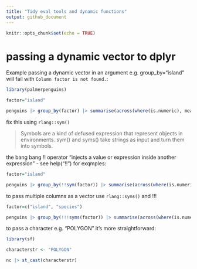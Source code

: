 ```yaml
---
title: "Tidy eval tools and dynamic functions"
output: github_document
---
```


```r
knitr::opts_chunk$set(echo = TRUE)
```

# passing a dynamic vector to dplyr 

Example passing a dynamic vector in an argument e.g. group_by="island" will fail with `Column factor is not found.`: 


```r

library(palmerpenguins)

factor="island"

penguins |> group_by(factor) |> summarise(across(where(is.numeric), mean))

```


fix this using `rlang::sym()` 


> Symbols are a kind of defused expression that represent objects in environments.
> sym() and syms() take strings as input and turn them into symbols.

the bang bang !! operator "injects a value or expression inside another expression" - see help("!!") for exqmples:

```r

factor="island"

penguins |> group_by(!!sym(factor)) |> summarise(across(where(is.numeric), mean))

```

to pass multiple columns as a vector use `rlang::syms()` and !!!


```r

factor=c("island", "species")

penguins |> group_by(!!!syms(factor)) |> summarise(across(where(is.numeric), mean))

```


to pass a character e.g. "POLYGON" it's more straightforward:


```r

library(sf)

characterstr <- "POLYGON"

nc |> st_cast(characterstr)

```
